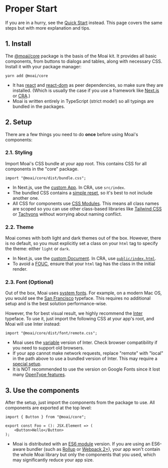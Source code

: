 
<Meta title="Proper Start" />

# Proper Start

If you are in a hurry, see the [Quick Start] instead. This page covers the same
steps but with more explanation and tips.

[Quick Start]: /?path=/docs/quick-start--page.

## 1. Install

The [@moai/core] package is the basis of the Moai kit. It provides all basic
components, from buttons to dialogs and tables, along with necessary CSS.
Install it with your package manager:

```
yarn add @moai/core
```

- It has [react] and [react-dom] as peer dependencies, so make sure they are
installed. (Which is usually the case if you use a framework like [Next.js] or
[CRA].)
- Moai is written entirely in TypeScript (strict mode!) so all typings are
bundled in the packages.

[typing]: https://www.typescriptlang.org/docs/handbook/declaration-files/introduction.html
[react]: https://www.npmjs.com/package/react
[react-dom]: https://www.npmjs.com/package/react-dom
[@moai/core]: https://www.npmjs.com/package/@moai/core
[Next.js]: https://nextjs.org/
[CRA]: https://create-react-app.dev/

## 2. Setup

There are a few things you need to do **once** before using Moai's components:

### 2.1. Styling

Import Moai's CSS bundle at your app root. This contains CSS for all components
in the "core" package.

```tsx
import "@moai/core/dist/bundle.css";
```

- In Next.js, use the [custom App]. In CRA, use `src/index`.
- The bundled CSS contains a [simple reset], so it's best to not include
another one.
- All CSS for components use [CSS Modules]. This means all class names are
scoped so you can use other class-based libraries like [Tailwind CSS] or
[Tachyons] without worrying about naming conflict.

[simple reset]: https://github.com/moaijs/moai/blob/main/core/src/global.css
[CSS Modules]: https://github.com/css-modules/css-modules
[Tailwind CSS]: https://tailwindcss.com
[Tachyons]: https://tachyons.io/
[custom App]: https://nextjs.org/docs/advanced-features/custom-app

### 2.2. Theme

Moai comes with both light and dark themes out of the box. However, there is no
default, so you must explicitly set a class on your `html` tag to specify the
theme: either `light` or `dark`.

- In Next.js, use the [custom Document]. In CRA, use [`public/index.html`].
- To avoid a [FOUC], ensure that your `html` tag has the class in the initial
render.

[custom Document]: https://nextjs.org/docs/advanced-features/custom-document
[`public/index.html`]: https://create-react-app.dev/docs/using-the-public-folder/#changing-the-html
[FOUC]: https://en.wikipedia.org/wiki/Flash_of_unstyled_content

### 2.3. Font (Optional)

Out of the box, Moai uses [system fonts]. For example, on a modern Mac OS, you
would see the [San Francisco] typeface. This requires no additional setup
and is the best solution performance-wise.

However, the for best visual result, we highly recommend the [Inter] typeface.
To use it, just import the following CSS at your app's root, and Moai will use
Inter instead:

```tsx
import "@moai/core/dist/font/remote.css";
```

- Moai uses the [variable] version of Inter. Check browser compatibility if you
need to support old browsers.
- If your app cannot make network requests, replace "remote" with "local" in the
path above to use a bundled version of Inter. This may require a [special
setup].
- It is NOT recommended to use the version on Google Fonts since it lost many
[OpenType features].

[system fonts]: https://github.com/moaijs/moai/blob/d3c7c957016b0a8de7838c35fe309384154f9f40/core/src/global.css#L54-L55
[San Francisco]: https://en.wikipedia.org/wiki/San_Francisco_(sans-serif_typeface)
[Inter]: https://rsms.me/inter/
[variable]: https://en.wikipedia.org/wiki/Variable_font
[instruction]: https://rsms.me/inter/#usage
[OpenType features]: https://en.wikipedia.org/wiki/List_of_typographic_features
[special setup]: https://webpack.js.org/guides/asset-management/#loading-fonts

## 3. Use the components

After the setup, just import the components from the package to use. All
components are exported at the top level:

```tsx
import { Button } from "@moai/core";

export const Foo = (): JSX.Element => (
	<Button>Hello</Button>
);
```

- Moai is distributed with an [ES6 module] version. If you are using an
ES6-aware bundler (such as [Rollup] or [Webpack 2+]), your app won't contain
the whole Moai library but only the components that you used, which may
significantly reduce your app size.

[ES6 module]: https://github.com/rollup/rollup/wiki/pkg.module
[Rollup]: https://rollupjs.org/guide/en/
[Webpack 2+]: https://webpack.js.org/guides/tree-shaking/
